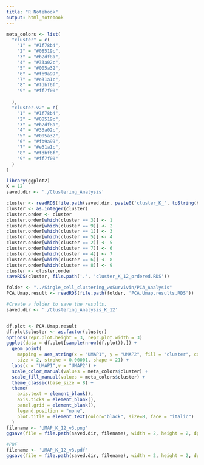 ```yaml
---
title: "R Notebook"
output: html_notebook
---
```


```r
meta_colors <- list(
  "cluster" = c( 
    "1" = "#1f78b4", 
    "2" = "#08519c",
    "3" = "#b2df8a", 
    "4" = "#33a02c",
    "5" = "#005a32",
    "6" = "#fb9a99", 
    "7" = "#e31a1c",
    "8" = "#fdbf6f",
    "9" = "#ff7f00"
    
  ),
  "cluster.v2" = c( 
    "1" = "#1f78b4", 
    "2" = "#08519c",
    "3" = "#b2df8a", 
    "4" = "#33a02c",
    "5" = "#005a32",
    "6" = "#fb9a99", 
    "7" = "#e31a1c",
    "8" = "#fdbf6f",
    "9" = "#ff7f00"
  )
)
```


```r
library(ggplot2)
K = 12
saved.dir <- './Clustering_Analysis'

cluster <- readRDS(file.path(saved.dir, paste0('cluster_K_', toString(K), '.RDS')))
cluster <- as.integer(cluster)
cluster.order <- cluster
cluster.order[which(cluster == 3)] <- 1
cluster.order[which(cluster == 9)] <- 2
cluster.order[which(cluster == 1)] <- 3
cluster.order[which(cluster == 5)] <- 4
cluster.order[which(cluster == 2)] <- 5
cluster.order[which(cluster == 7)] <- 6
cluster.order[which(cluster == 4)] <- 7
cluster.order[which(cluster == 6)] <- 8
cluster.order[which(cluster == 8)] <- 9
cluster <- cluster.order
saveRDS(cluster, file.path('.', 'cluster_K_12_ordered.RDS'))

folder <- "../Single_cell_clustering_woSurvivin/PCA_Analysis"
PCA.Umap.result <- readRDS(file.path(folder, 'PCA.Umap.results.RDS'))

#Create a folder to save the results.
saved.dir <- './Clustering_Analysis_K_12'


df.plot <- PCA.Umap.result
df.plot$cluster <- as.factor(cluster)
options(repr.plot.height = 3, repr.plot.width = 3)
ggplot(data = df.plot[sample(nrow(df.plot)),]) +
  geom_point(
    mapping = aes_string(x = "UMAP1", y = "UMAP2", fill = "cluster", color = "cluster"),
    size = 2, stroke = 0.00001, shape = 21) +
  labs(x = "UMAP1",y = "UMAP2") +
  scale_color_manual(values = meta_colors$cluster) +
  scale_fill_manual(values = meta_colors$cluster) +
  theme_classic(base_size = 8) +
  theme(
    axis.text = element_blank(),
    axis.ticks = element_blank(),
    panel.grid = element_blank(),
    legend.position = "none",
    plot.title = element_text(color="black", size=8, face = "italic")
  )
filename <- 'UMAP_K_12_v3.png'
ggsave(file = file.path(saved.dir, filename), width = 2, height = 2, dpi = 300)

#PDF
filename <- 'UMAP_K_12_v3.pdf'
ggsave(file = file.path(saved.dir, filename), width = 2, height = 2, dpi = 300)
```

